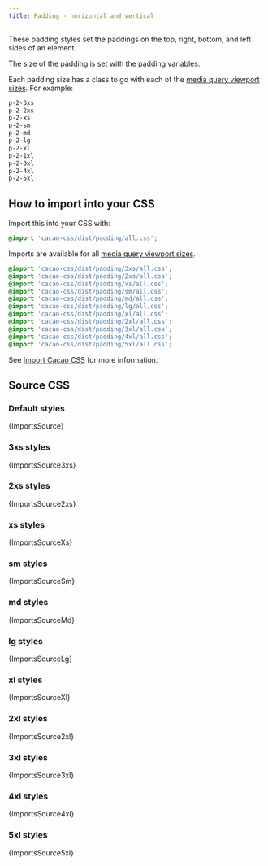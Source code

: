 ```yaml
---
title: Padding - horizontal and vertical
---
```


These padding styles set the paddings on the top, right, bottom, and left sides of an element.

The size of the padding is set with the [padding variables](/styles/padding/variables).

Each padding size has a class to go with each of the [media query viewport sizes](/styles/media#viewport-media-queries). For example:

```css
p-2-3xs
p-2-2xs
p-2-xs
p-2-sm
p-2-md
p-2-lg
p-2-xl
p-2-1xl
p-2-3xl
p-2-4xl
p-2-5xl
```

## How to import into your CSS

Import this into your CSS with:

```css
@import 'cacao-css/dist/padding/all.css';
```

Imports are available for all [media query viewport sizes](/styles/media#viewport-media-queries).

```css
@import 'cacao-css/dist/padding/3xs/all.css';
@import 'cacao-css/dist/padding/2xs/all.css';
@import 'cacao-css/dist/padding/xs/all.css';
@import 'cacao-css/dist/padding/sm/all.css';
@import 'cacao-css/dist/padding/md/all.css';
@import 'cacao-css/dist/padding/lg/all.css';
@import 'cacao-css/dist/padding/xl/all.css';
@import 'cacao-css/dist/padding/2xl/all.css';
@import 'cacao-css/dist/padding/3xl/all.css';
@import 'cacao-css/dist/padding/4xl/all.css';
@import 'cacao-css/dist/padding/5xl/all.css';
```

See [Import Cacao CSS](/import) for more information.

## Source CSS

<!-- markdownlint-disable -->

### Default styles

<CodeBlock language="css" title="padding/all.css">{ImportsSource}</CodeBlock>

### 3xs styles

<CodeBlock language="css" title="padding/3xs/all.css">{ImportsSource3xs}</CodeBlock>

### 2xs styles

<CodeBlock language="css" title="padding/2xs/all.css">{ImportsSource2xs}</CodeBlock>

### xs styles

<CodeBlock language="css" title="padding/xs/all.css">{ImportsSourceXs}</CodeBlock>

### sm styles

<CodeBlock language="css" title="padding/sm/all.css">{ImportsSourceSm}</CodeBlock>

### md styles

<CodeBlock language="css" title="padding/md/all.css">{ImportsSourceMd}</CodeBlock>

### lg styles

<CodeBlock language="css" title="padding/lg/all.css">{ImportsSourceLg}</CodeBlock>

### xl styles

<CodeBlock language="css" title="padding/xl/all.css">{ImportsSourceXl}</CodeBlock>

### 2xl styles

<CodeBlock language="css" title="padding/2xl/all.css">{ImportsSource2xl}</CodeBlock>

### 3xl styles

<CodeBlock language="css" title="padding/3xl/all.css">{ImportsSource3xl}</CodeBlock>

### 4xl styles

<CodeBlock language="css" title="padding/4xl/all.css">{ImportsSource4xl}</CodeBlock>

### 5xl styles

<CodeBlock language="css" title="padding/5xl/all.css">{ImportsSource5xl}</CodeBlock>
